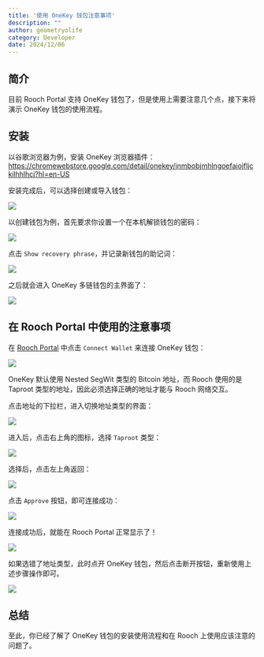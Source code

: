 ```yaml
---
title: '使用 OneKey 钱包注意事项'
description: ""
author: geometryolife
category: Developer
date: 2024/12/06
---
```



<PostHeader />

## 简介

目前 Rooch Portal 支持 OneKey 钱包了，但是使用上需要注意几个点，接下来将演示 OneKey 钱包的使用流程。

## 安装

以谷歌浏览器为例，安装 OneKey 浏览器插件：https://chromewebstore.google.com/detail/onekey/jnmbobjmhlngoefaiojfljckilhhlhcj?hl=en-US

安装完成后，可以选择创建或导入钱包：

![](/blog/onekey/welcome-onekey.png)

以创建钱包为例，首先要求你设置一个在本机解锁钱包的密码：

![](/blog/onekey/set-password.png)

点击 `Show recovery phrase`，并记录新钱包的助记词：

![](/blog/onekey/show-phrase.png)

之后就会进入 OneKey 多链钱包的主界面了：

![](/blog/onekey/onekey-home.png)

## 在 Rooch Portal 中使用的注意事项

在 [Rooch Portal](portal.rooch.network) 中点击 `Connect Wallet` 来连接 OneKey 钱包：

![](/blog/onekey/choose-onekey.png)

OneKey 默认使用 Nested SegWit 类型的 Bitcoin 地址，而 Rooch 使用的是 Taproot 类型的地址，因此必须选择正确的地址才能与 Rooch 网络交互。

点击地址的下拉栏，进入切换地址类型的界面：

![](/blog/onekey/change-address-type.png)

进入后，点击右上角的图标，选择 `Taproot` 类型：

![](/blog/onekey/choose-type.png)

选择后，点击左上角返回：

![](/blog/onekey/return.png)

点击 `Approve` 按钮，即可连接成功：

![](/blog/onekey/approve.png)

连接成功后，就能在 Rooch Portal 正常显示了！

![](/blog/onekey/portal-home.png)

如果选错了地址类型，此时点开 OneKey 钱包，然后点击断开按钮，重新使用上述步骤操作即可。

![](/blog/onekey/disconnect.png)

## 总结

至此，你已经了解了 OneKey 钱包的安装使用流程和在 Rooch 上使用应该注意的问题了。
